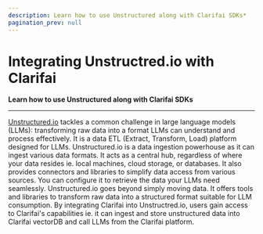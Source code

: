 ```yaml
---
description: Learn how to use Unstructured along with Clarifai SDKs*
pagination_prev: null
---
```



# Integrating Unstructred.io with Clarifai
**Learn how to use Unstructured along with Clarifai SDKs**
<hr />

[Unstructured.io](https://unstructured.io) tackles a common challenge in large language models (LLMs):  transforming raw data into a format LLMs can understand and process effectively. It is a data ETL (Extract, Transform, Load) platform designed for LLMs. Unstructured.io is a data ingestion powerhouse as it can ingest various data formats. It acts as a central hub, regardless of where your data resides ie.  local machines, cloud storage, or databases. It also provides connectors and libraries to simplify data access from various sources. You can configure it to retrieve the data your LLMs need seamlessly.  Unstructured.io goes beyond simply moving data. It offers tools and libraries to transform raw data into a structured format suitable for LLM consumption. By integrating Clarifai into Unstructred.io, users gain access to Clarifai's capabilities ie.  it can ingest and store unstructured data into Clarifai vectorDB and call LLMs from the Clarifai platform. 


<DocCardList items={useCurrentSidebarCategory().items}/>